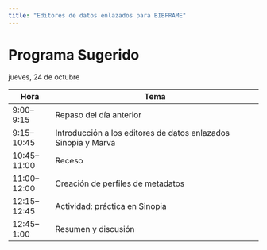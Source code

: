 ```yaml
---
title: "Editores de datos enlazados para BIBFRAME"
---
```


# Programa Sugerido

jueves, 24 de octubre

| Hora         | Tema                                                            |
|--------------|-----------------------------------------------------------------|
| 9:00–9:15    | Repaso del día anterior                                         |
| 9:15–10:45   | Introducción a los editores de datos enlazados Sinopia y Marva  |
| 10:45–11:00  | Receso                                                          |
| 11:00–12:00  | Creación de perfiles de metadatos                               |
| 12:15–12:45  | Actividad: práctica en Sinopia                                  |
| 12:45–1:00   | Resumen y discusión                                             |
